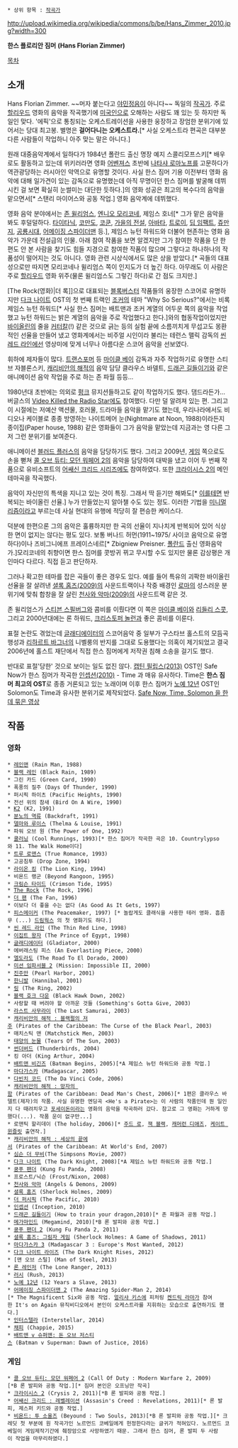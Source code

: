  * 상위 항목 : [[작곡가]]

http://upload.wikimedia.org/wikipedia/commons/b/be/Hans_Zimmer_2010.jpg?width=300

'''한스 플로리안 짐머''' '''(Hans Florian Zimmer)'''

[[목차]]

== 소개 ==
Hans Florian Zimmer. ~~머자 붙는다고 [[야민정음]]이 아니다~~ 독일의 [[작곡가]]. 주로 [[할리우드]] 영화의 음악을 작곡했기에 [[미국인]]으로 오해하는 사람도 꽤 있는 듯 하지만 독일인 맞다. '에픽'으로 통칭되는 오케스트레이션을 사용한 웅장하고 장엄한 분위기에 있어서는 당대 최고봉. 별명은 '''걸어다니는 오케스트라.'''[* 사실 오케스트라 편곡은 대부분 다른 사람들이 작업하니 아주 맞는 말은 아니다.]

원래 대중음악계에서 일하다가 1984년 폴란드 출신 명장 예지 스콜리모프스키[* 배우로도 활동하고 있는데 위키러라면 영화 [[어벤져스]] 초반에 [[나타샤 로마노프]]를 고문하다가 역관광당하는 러시아인 악역으로 유명할 것이다. 사실 한스 짐머 기용 이전부터 영화 음악에 대해 일가견이 있는 감독으로 유명했는데 아직 무명이던 한스 짐머를 발굴해 데뷔시킨 걸 보면 확실히 눈썰미는 대단한 듯하다.]의 영화 성공은 최고의 복수다의 음악을 맡으면서[* 스탠리 마이어스와 공동 작업.] 영화 음악계에 데뷔했다.

영화 음악 분야에서는 [[존 윌리엄스]], [[엔니오 모리코네]], 제임스 호너[* 그가 맡은 음악을 봐도 후덜덜하다. [[타이타닉(영화)|타이타닉]], [[코만도(영화)|코만도]], [[코쿤]], [[가을의 전설]], [[아바타(2009)|아바타]], [[트로이]], [[딥 임팩트]], [[쥬만지]], [[공룡시대]], [[어메이징 스파이더맨]] 등.], 제임스 뉴턴 하워드와 더불어 현존하는 영화 음악가 가운데 전설급의 인물. 아래 참여 작품을 보면 알겠지만 그가 참여한 작품을 단 한 편도 안 본 사람을 찾기도 힘들 지경으로 참여한 작품이 많으며 그렇다고 하나하나의 작품성이 떨어지는 것도 아니다. 영화 관련 시상식에서도 많은 상을 받았다.[* 곡들의 대표성으로만 따지면 모리코네나 윌리엄스 쪽이 인지도가 더 높긴 하다. 아무래도 이 사람은 주로 [[할리우드]] 영화 위주(물론 윌리엄스도 그렇긴 하다)로 간 점도 크지만.]

[The Rock(영화)|더 록]]으로 대표되는 [[블록버스터]] 작품들의 웅장한 스코어로 유명하지만 [[다크 나이트(영화)|다크 나이트]] OST의 첫 번째 트랙인 [[조커]]의 테마 "Why So Serious?"에서는 비록 제임스 뉴턴 하워드[* 사실 한스 짐머는 배트맨과 조커 계열의 어두운 쪽의 음악을 작업했고 뉴턴 하워드는 밝은 계열의 음악을 주로 작업했다고 한다.]와의 협동작업이었지만 [[바이올린]]의 줄을 [[커터칼]](!) 같은 것으로 긁는 등의 실험 끝에 소름끼치게 무섭고도 몽환적인 선율을 만들어 냈고 영화계에서는 비주얼 시인이라 불리는 테런스 맬릭 감독의 [[씬 레드 라인]]에선 영상미에 맞게 너무나 아름다운 스코어 음악을 선보였다.

휘하에 제자들이 많다. [[트랜스포머]] 등 [[마이클 베이]] 감독과 자주 작업하기로 유명한 스티브 자블론스키, [[캐리비안의 해적]]의 음악 담당 클라우스 바델트, [[드래곤 길들이기]]와 같은 애니메이션 음악 작업을 주로 하는 존 파월 등등...

1980년대 초반에는 의외로 [[펑크]] 뮤지션들하고도 같이 작업하기도 했다. 댐드라든가... 버글스의 [[Video Killed the Radio Star]]에도 참여했다. 다만 덜 알려져 있는 편. 그리고 이 시절에는 저예산 액션물, 호러물, 드라마들 음악을 맡기도 했는데, 우리나라에서도 비디오나 케이블로 종종 방영하는 나이트메어 눈(Nightmare at Noon, 1988)이라든지 종이집(Paper house, 1988) 같은 영화들이 그가 음악을 맡았는데 지금과는 영 다른 그저 그런 분위기를 보여준다.

애니메이션 [[블러드 플러스]]의 음악을 담당하기도 했다. 그리고 2009년, [[게임]] 쪽으로도 손을 뻗쳐 [[콜 오브 듀티: 모던 워페어 2]]의 음악을 담당하여 대박을 냈고 이어 두 번째 작품으로 유비소프트의 [[어쌔신 크리드 시리즈]]에도 참여하였다. 또한 [[크라이시스 2]]의 메인 테마곡을 작곡했다.

음악이 자신만의 특색을 지니고 있는 것이 특징. 그래서 딱 듣기만 해봐도[* [[이를테면]] 반복되는 바이올린 선율.] 누가 만들었는지 알아챌 수도 있는 정도. 이러한 기법을 [[미니멀리즘]]이라고 부르는데 사실 현대의 유행에 적당히 잘 편승한 케이스다.

덕분에 한편으론 그의 음악은 훌륭하지만 한 곡의 선율이 지나치게 반복되어 있어 식상한 면이 없지는 않다는 평도 있다. 보통 버나드 허먼(1911~1975/ 사이코 음악으로 유명하다)이나 즈비그니에프 프레이스네르[* Zbigniew Preisner. [[폴란드]] 출신 영화음악가.]모리코네의 취향이면 한스 짐머를 콧방귀 뀌고 무시할 수도 있지만 물론 감상평은 개인마다 다르다. 직접 듣고 판단하자.

그러나 확고한 테마를 잡은 곡들이 좋은 경우도 있다. 예를 들어 특유의 괴팍한 바이올린 선율을 잘 살려낸 [[셜록 홈즈(2009)|셜록 홈즈(2009)]]의 사운드트랙이나 작중 배경인 [[로마]]의 성스러운 분위기에 맞춰 합창을 잘 살린 [[천사와 악마|천사와 악마(2009)]]의 사운드트랙 같은 것.

존 윌리엄스가 [[스티븐 스필버그]]와 콤비를 이뤘다면 이 쪽은 [[마이클 베이]]와 [[리들리 스콧]], 그리고 2000년대에는 론 하워드, [[크리스토퍼 놀런]]과 좋은 콤비를 이룬다.

표절 논란도 겪었는데 [[글래디에이터]]의 스코어음악 중 일부가 구스타브 홀스트의 모듬곡 행성과 [[리하르트 바그너]]의 니벨룽의 반지를 그대로 도용했다는 의혹이 제기되었고 결국 2006년에 홀스트 재단에서 직접 한스 짐머에게 저작권 침해 소송을 걸기도 했다.

반대로 표절'당한' 것으로 보이는 일도 없진 않다. [[캡틴 필립스|캡틴 필립스(2013)]] OST인 Safe Now가 한스 짐머가 작곡한 [[인셉션|인셉션(2010)]] - Time 과 매유 유사하다. Time은 '''한스 짐머 최고의 OST'''로 종종 거론되고 있는 노래이며 이후 한스 짐머가 [[노예 12년]] OST인 Solomon도 Time과 유사한 분위기로 제작되었다. [http://youtu.be/Em9_50H5Bp8 Safe Now, Time, Solomon 을 한데 묶은 영상]

== 작품 ==
=== 영화 ===
 * [[레인맨#s-1|레인맨]] (Rain Man, 1988)
 * [[블랙 레인]] (Black Rain, 1989)
 * 그린 카드 (Green Card, 1990) 
 * 폭풍의 질주 (Days Of Thunder, 1990) 
 * 퍼시픽 하이츠 (Pacific Heights, 1990) 
 * 전선 위의 참새 (Bird On A Wire, 1990)
 * [[K2#s-7|K2]] (K2, 1991)
 * [[분노의 역류]] (Backdraft, 1991)
 * [[델마와 루이스]] (Thelma & Louise, 1991)
 * 파워 오브 원 (The Power of One, 1992)
 * [[쿨러닝]] (Cool Runnings, 1993)[* 한스 짐머가 작곡한 곡은 10. Countrylypso와 11. The Walk Home이다]
 * [[트루 로맨스]] (True Romance, 1993) 
 * 고공침투 (Drop Zone, 1994) 
 * [[라이온 킹]] (The Lion King, 1994)
 * 비욘드 랭군 (Beyond Rangoon, 1995)
 * [[크림슨 타이드]] (Crimson Tide, 1995)
 * [[The Rock]] (The Rock, 1996)
 * [[더 팬]] (The Fan, 1996)
 * 이보다 더 좋을 수는 없다 (As Good As It Gets, 1997)
 * [[피스메이커#s-7|피스메이커]] (The Peacemaker, 1997) [* 놀랍게도 클래식을 사용한 테러 영화. 흠좀무 (...) [[드림웍스]] 의 첫 영화기도 하다.] 
 * [[씬 레드 라인#s-2|씬 레드 라인]] (The Thin Red Line, 1998)
 * [[이집트 왕자]] (The Prince of Egypt, 1998)
 * [[글래디에이터#s-2|글래디에이터]] (Gladiator, 2000)
 * 에버래스팅 피스 (An Everlasting Piece, 2000) 
 * [[엘도라도]] (The Road To El Dorado, 2000) 
 * [[미션 임파서블#s-2.2|미션 임파서블 2]] (Mission: Impossible II, 2000) 
 * [[진주만(영화)|진주만]] (Pearl Harbor, 2001)
 * [[한니발#s-5|한니발]] (Hannibal, 2001) 
 * [[링 시리즈#s-5|링]] (The Ring, 2002) 
 * [[블랙 호크 다운]] (Black Hawk Down, 2002)
 * 사랑할 때 버려야 할 아까운 것들 (Something's Gotta Give, 2003) 
 * [[라스트 사무라이#s-1|라스트 사무라이]] (The Last Samurai, 2003) 
 * [[캐리비안의 해적|캐리비안의 해적 : 블랙펄의 저주]] (Pirates of the Caribbean: The Curse of the Black Pearl, 2003)
 * 매치스틱 맨 (Matchstick Men, 2003) 
 * [[태양의 눈물#s-1|태양의 눈물]] (Tears Of The Sun, 2003) 
 * [[썬더버드]] (Thunderbirds, 2004) 
 * 킹 아더 (King Arthur, 2004)
 * [[배트맨 비긴즈]] (Batman Begins, 2005)[*A 제임스 뉴턴 하워드와 공동 작업.]
 * [[마다가스카]] (Madagascar, 2005)
 * [[다빈치 코드]] (The Da Vinci Code, 2006)
 * [[캐리비안의 해적|캐리비안의 해적 : 망자의 함]] (Pirates of the Caribbean: Dead Man's Chest, 2006)[* 1편은 클라우스 바델트(제자)의 작품. 사실 유명한 엔딩곡 <He's a Pirate>는 이 사람의 작품인데 뭔 일인지 다 때려치우고 [[포세이돈]]이라는 영화의 음악을 작곡하러 갔다. 참고로 그 영화는 거하게 망했다(...). 작품 운이 없구만...]
 * 로맨틱 할리데이 (The holiday, 2006)[* [[주드 로]], [[잭 블랙]], [[캐머런 디애즈]], [[케이트 윈즐릿]] 출연작.]
 * [[캐리비안의 해적|캐리비안의 해적 : 세상의 끝에서]] (Pirates of the Caribbean: At World's End, 2007)
 * [[심슨 더 무비]](The Simpsons Movie, 2007)
 * [[다크 나이트(영화)|다크 나이트]] (The Dark Knight, 2008)[*A 제임스 뉴턴 하워드와 공동 작업.]
 * [[쿵푸 팬더]] (Kung Fu Panda, 2008)
 * 프로스트/닉슨 (Frost/Nixon, 2008) 
 * [[천사와 악마]] (Angels & Demons, 2009)
 * [[셜록 홈즈(2009)|셜록 홈즈]] (Sherlock Holmes, 2009) 
 * [[더 퍼시픽]] (The Pacific, 2010)
 * [[인셉션]] (Inception, 2010)
 * [[드래곤 길들이기]] (How to train your dragon,2010)[* 존 파월과 공동 작업.]
 * [[메가마인드]] (Megamind, 2010)[*B 론 발피와 공동 작업.]
 * [[쿵푸 팬더 2]] (Kung Fu Panda 2, 2011)
 * [[셜록 홈즈: 그림자 게임]] (Sherlock Holmes: A Game of Shadows, 2011) 
 * [[마다가스카 3]] (Madagascar 3 : Europe's Most Wanted, 2012)
 * [[다크 나이트 라이즈]] (The Dark Knight Rises, 2012)
 * [맨 오브 스틸] (Man of Steel, 2013)
 * [[론 레인저#s-13|론 레인저]] (The Lone Ranger, 2013)
 * [[러시#s-1.6|러시]] (Rush, 2013)
 * [[노예 12년(영화)|노예 12년]] (12 Years a Slave, 2013)
 * [[어메이징 스파이더맨 2]] (The Amazing Spider-Man 2, 2014)[* The Magnificent Six와 공동 작업. [[얼리샤 키스]]에 피처링 [[켄드릭 라마]]가 참여한 It's on Again 뮤직비디오에서 본인이 오케스트라를 지휘하는 모습으로 출연하기도 했다.]
 * [[인터스텔라]] (Interstellar, 2014)
 * [[채피]] (Chappie, 2015)
 * [[배트맨 v 슈퍼맨: 돈 오브 저스티스]] (Batman v Superman: Dawn of Justice, 2016)

=== 게임 ===
 * [[콜 오브 듀티: 모던 워페어 2]] (Call Of Duty : Modern Warfare 2, 2009)[*B 론 발피와 공동 작업.][* 짐머 본인은 오프닝만 작곡]
 * [[크라이시스 2]] (Crysis 2, 2011)[*B 론 발피와 공동 작업.]
 * [[어쌔신 크리드 : 레벨레이션]] (Assasin's Creed : Revelations, 2011)[* 론 발피, 제스퍼 키드와 공동 작업.]
 * [[비욘드: 투 소울즈]] (Beyound : Two Souls, 2013)[*B 론 발피와 공동 작업.][* 크레딧 첫 부분에 원 작곡가인 노르먼드 코베일에게 헌정한다라는 글귀가 적혀있다. 노르먼드 코베일이 게임제작기간에 췌장암으로 사망하였기 때문. 그래서 한스 짐머, 론 발피 두 사람이 작업을 마무리하였다.]

